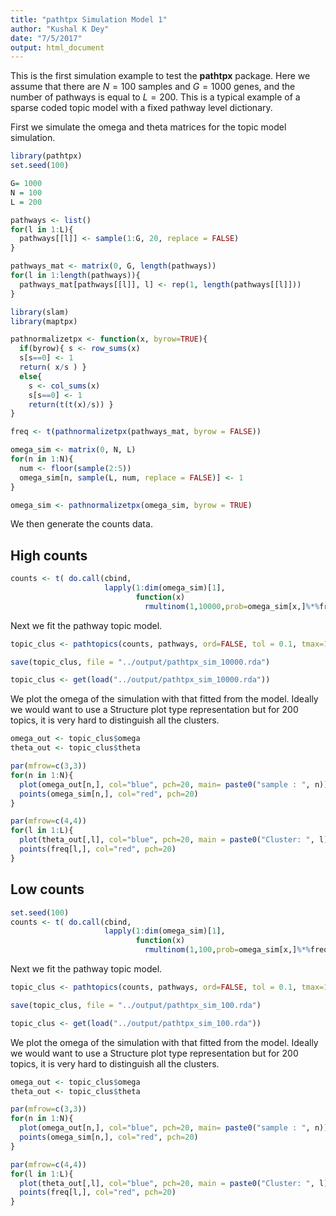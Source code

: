 ```yaml
---
title: "pathtpx Simulation Model 1"
author: "Kushal K Dey"
date: "7/5/2017"
output: html_document
---
```


This is the first simulation example to test the **pathtpx** package. Here we assume that there are $N=100$ samples and $G=1000$ genes, and the number of pathways is equal to $L=200$. This is a typical example of a sparse coded topic model with a fixed pathway level dictionary.


First we simulate the omega and theta matrices for the topic model simulation.

```r
library(pathtpx)
set.seed(100)
```

```r
G= 1000
N = 100
L = 200

pathways <- list()
for(l in 1:L){
  pathways[[l]] <- sample(1:G, 20, replace = FALSE)
}

pathways_mat <- matrix(0, G, length(pathways))
for(l in 1:length(pathways)){
  pathways_mat[pathways[[l]], l] <- rep(1, length(pathways[[l]])) 
}

library(slam)
library(maptpx)

pathnormalizetpx <- function(x, byrow=TRUE){
  if(byrow){ s <- row_sums(x)
  s[s==0] <- 1
  return( x/s ) }
  else{
    s <- col_sums(x)
    s[s==0] <- 1
    return(t(t(x)/s)) }
}

freq <- t(pathnormalizetpx(pathways_mat, byrow = FALSE))

omega_sim <- matrix(0, N, L)
for(n in 1:N){
  num <- floor(sample(2:5))
  omega_sim[n, sample(L, num, replace = FALSE)] <- 1
}

omega_sim <- pathnormalizetpx(omega_sim, byrow = TRUE)

```

We then generate the counts data.

## High counts 

```r
counts <- t( do.call(cbind,
                     lapply(1:dim(omega_sim)[1], 
                            function(x) 
                              rmultinom(1,10000,prob=omega_sim[x,]%*%freq))))

```

Next we fit the pathway topic model.

```r
topic_clus <- pathtopics(counts, pathways, ord=FALSE, tol = 0.1, tmax=100)
```

```r
save(topic_clus, file = "../output/pathtpx_sim_10000.rda")
```


```r
topic_clus <- get(load("../output/pathtpx_sim_10000.rda"))
```


We plot the omega of the simulation with that fitted from the model.
Ideally we would want to use a Structure plot type representation but for 200 topics, it is very hard to distinguish all the clusters.

```r
omega_out <- topic_clus$omega
theta_out <- topic_clus$theta
```


```r
par(mfrow=c(3,3))
for(n in 1:N){
  plot(omega_out[n,], col="blue", pch=20, main= paste0("sample : ", n))
  points(omega_sim[n,], col="red", pch=20)
}
```


```r
par(mfrow=c(4,4))
for(l in 1:L){
  plot(theta_out[,l], col="blue", pch=20, main = paste0("Cluster: ", l))
  points(freq[l,], col="red", pch=20)
}
```


## Low counts 

```r
set.seed(100)
counts <- t( do.call(cbind,
                     lapply(1:dim(omega_sim)[1], 
                            function(x) 
                              rmultinom(1,100,prob=omega_sim[x,]%*%freq))))

```

Next we fit the pathway topic model.

```r
topic_clus <- pathtopics(counts, pathways, ord=FALSE, tol = 0.1, tmax=100)
```

```r
save(topic_clus, file = "../output/pathtpx_sim_100.rda")
```


```r
topic_clus <- get(load("../output/pathtpx_sim_100.rda"))
```


We plot the omega of the simulation with that fitted from the model.
Ideally we would want to use a Structure plot type representation but for 200 topics, it is very hard to distinguish all the clusters.

```r
omega_out <- topic_clus$omega
theta_out <- topic_clus$theta
```


```r
par(mfrow=c(3,3))
for(n in 1:N){
  plot(omega_out[n,], col="blue", pch=20, main= paste0("sample : ", n))
  points(omega_sim[n,], col="red", pch=20)
}
```


```r
par(mfrow=c(4,4))
for(l in 1:L){
  plot(theta_out[,l], col="blue", pch=20, main = paste0("Cluster: ", l))
  points(freq[l,], col="red", pch=20)
}
```

